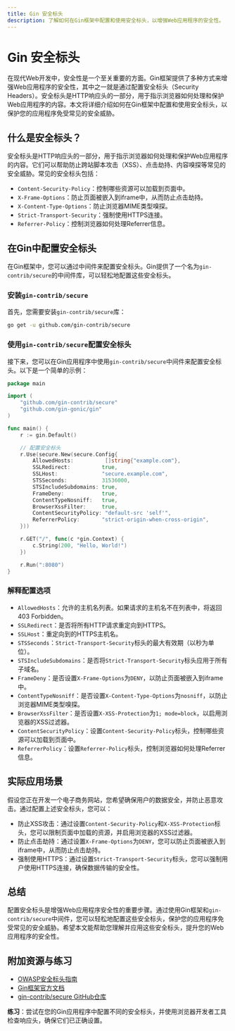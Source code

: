 ```yaml
---
title: Gin 安全标头
description: 了解如何在Gin框架中配置和使用安全标头，以增强Web应用程序的安全性。
---
```


# Gin 安全标头

在现代Web开发中，安全性是一个至关重要的方面。Gin框架提供了多种方式来增强Web应用程序的安全性，其中之一就是通过配置安全标头（Security Headers）。安全标头是HTTP响应头的一部分，用于指示浏览器如何处理和保护Web应用程序的内容。本文将详细介绍如何在Gin框架中配置和使用安全标头，以保护您的应用程序免受常见的安全威胁。

## 什么是安全标头？

安全标头是HTTP响应头的一部分，用于指示浏览器如何处理和保护Web应用程序的内容。它们可以帮助防止跨站脚本攻击（XSS）、点击劫持、内容嗅探等常见的安全威胁。常见的安全标头包括：

- `Content-Security-Policy`：控制哪些资源可以加载到页面中。
- `X-Frame-Options`：防止页面被嵌入到iframe中，从而防止点击劫持。
- `X-Content-Type-Options`：防止浏览器MIME类型嗅探。
- `Strict-Transport-Security`：强制使用HTTPS连接。
- `Referrer-Policy`：控制浏览器如何处理Referrer信息。

## 在Gin中配置安全标头

在Gin框架中，您可以通过中间件来配置安全标头。Gin提供了一个名为`gin-contrib/secure`的中间件库，可以轻松地配置这些安全标头。

### 安装`gin-contrib/secure`

首先，您需要安装`gin-contrib/secure`库：

```bash
go get -u github.com/gin-contrib/secure
```

### 使用`gin-contrib/secure`配置安全标头

接下来，您可以在Gin应用程序中使用`gin-contrib/secure`中间件来配置安全标头。以下是一个简单的示例：

```go
package main

import (
    "github.com/gin-contrib/secure"
    "github.com/gin-gonic/gin"
)

func main() {
    r := gin.Default()

    // 配置安全标头
    r.Use(secure.New(secure.Config{
        AllowedHosts:          []string{"example.com"},
        SSLRedirect:          true,
        SSLHost:              "secure.example.com",
        STSSeconds:           31536000,
        STSIncludeSubdomains: true,
        FrameDeny:            true,
        ContentTypeNosniff:   true,
        BrowserXssFilter:     true,
        ContentSecurityPolicy: "default-src 'self'",
        ReferrerPolicy:       "strict-origin-when-cross-origin",
    }))

    r.GET("/", func(c *gin.Context) {
        c.String(200, "Hello, World!")
    })

    r.Run(":8080")
}
```

### 解释配置选项

- `AllowedHosts`：允许的主机名列表。如果请求的主机名不在列表中，将返回403 Forbidden。
- `SSLRedirect`：是否将所有HTTP请求重定向到HTTPS。
- `SSLHost`：重定向到的HTTPS主机名。
- `STSSeconds`：`Strict-Transport-Security`标头的最大有效期（以秒为单位）。
- `STSIncludeSubdomains`：是否将`Strict-Transport-Security`标头应用于所有子域名。
- `FrameDeny`：是否设置`X-Frame-Options`为`DENY`，以防止页面被嵌入到iframe中。
- `ContentTypeNosniff`：是否设置`X-Content-Type-Options`为`nosniff`，以防止浏览器MIME类型嗅探。
- `BrowserXssFilter`：是否设置`X-XSS-Protection`为`1; mode=block`，以启用浏览器的XSS过滤器。
- `ContentSecurityPolicy`：设置`Content-Security-Policy`标头，控制哪些资源可以加载到页面中。
- `ReferrerPolicy`：设置`Referrer-Policy`标头，控制浏览器如何处理Referrer信息。

## 实际应用场景

假设您正在开发一个电子商务网站，您希望确保用户的数据安全，并防止恶意攻击。通过配置上述安全标头，您可以：

- 防止XSS攻击：通过设置`Content-Security-Policy`和`X-XSS-Protection`标头，您可以限制页面中加载的资源，并启用浏览器的XSS过滤器。
- 防止点击劫持：通过设置`X-Frame-Options`为`DENY`，您可以防止页面被嵌入到iframe中，从而防止点击劫持。
- 强制使用HTTPS：通过设置`Strict-Transport-Security`标头，您可以强制用户使用HTTPS连接，确保数据传输的安全性。

## 总结

配置安全标头是增强Web应用程序安全性的重要步骤。通过使用Gin框架和`gin-contrib/secure`中间件，您可以轻松地配置这些安全标头，保护您的应用程序免受常见的安全威胁。希望本文能帮助您理解并应用这些安全标头，提升您的Web应用程序的安全性。

## 附加资源与练习

- [OWASP安全标头指南](https://owasp.org/www-project-secure-headers/)
- [Gin框架官方文档](https://gin-gonic.com/docs/)
- [gin-contrib/secure GitHub仓库](https://github.com/gin-contrib/secure)

**练习**：尝试在您的Gin应用程序中配置不同的安全标头，并使用浏览器开发者工具检查响应头，确保它们已正确设置。